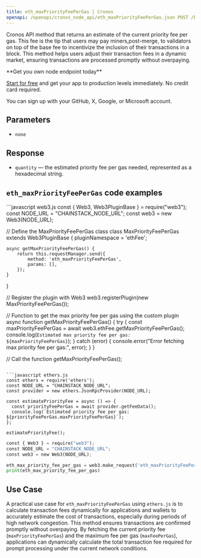 ---
title: eth_maxPriorityFeePerGas | Cronos
openapi: /openapi/cronos_node_api/eth_maxPriorityFeePerGas.json POST /b9b0fb92029d58b396139a9e89cf479b
---

Cronos API method that returns an estimate of the current priority fee per gas. This fee is the tip that users may pay miners,post-merge, to validators on top of the base fee to incentivize the inclusion of their transactions in a block. This method helps users adjust their transaction fees in a dynamic market, ensuring transactions are processed promptly without overpaying.

<Check>
**Get you own node endpoint today**

[Start for free](https://console.chainstack.com/) and get your app to production levels immediately. No credit card required.

You can sign up with your GitHub, X, Google, or Microsoft account.
</Check>


## Parameters

* `none`

## Response

* `quantity` — the estimated priority fee per gas needed, represented as a hexadecimal string.

## `eth_maxPriorityFeePerGas` code examples

<CodeGroup>
```javascript web3.js
const { Web3, Web3PluginBase } = require("web3");
const NODE_URL = "CHAINSTACK_NODE_URL";
const web3 = new Web3(NODE_URL);

// Define the MaxPriorityFeePerGas class
class MaxPriorityFeePerGas extends Web3PluginBase {
    pluginNamespace = 'ethFee';

    async getMaxPriorityFeePerGas() {
        return this.requestManager.send({
            method: 'eth_maxPriorityFeePerGas',
            params: [],
        });
    }
}

// Register the plugin with Web3
web3.registerPlugin(new MaxPriorityFeePerGas());

// Function to get the max priority fee per gas using the custom plugin
async function getMaxPriorityFeePerGas() {
    try {
        const maxPriorityFeePerGas = await web3.ethFee.getMaxPriorityFeePerGas();
        console.log(`Estimated max priority fee per gas: ${maxPriorityFeePerGas}`);
    } catch (error) {
        console.error("Error fetching max priority fee per gas:", error);
    }
}

// Call the function
getMaxPriorityFeePerGas();
```

```javascript ethers.js
const ethers = require('ethers');
const NODE_URL = "CHAINSTACK_NODE_URL";
const provider = new ethers.JsonRpcProvider(NODE_URL);

const estimatePriorityFee = async () => {
  const priorityFeePerGas = await provider.getFeeData();
  console.log(`Estimated priority fee per gas: ${priorityFeePerGas.maxPriorityFeePerGas}`);
};

estimatePriorityFee();
```

```python web3.py
const { Web3 } = require("web3");
const NODE_URL = "CHAINSTACK_NODE_URL";
const web3 = new Web3(NODE_URL);

eth_max_priority_fee_per_gas = web3.make_request('eth_maxPriorityFeePerGas', [])
print(eth_max_priority_fee_per_gas)
```
</CodeGroup>


## Use Case

A practical use case for `eth_maxPriorityFeePerGas` using `ethers.js` is to calculate transaction fees dynamically for applications and wallets to accurately estimate the cost of transactions, especially during periods of high network congestion. This method ensures transactions are confirmed promptly without overpaying. By fetching the current priority fee (`maxPriorityFeePerGas`) and the maximum fee per gas (`maxFeePerGas`), applications can dynamically calculate the total transaction fee required for prompt processing under the current network conditions.
